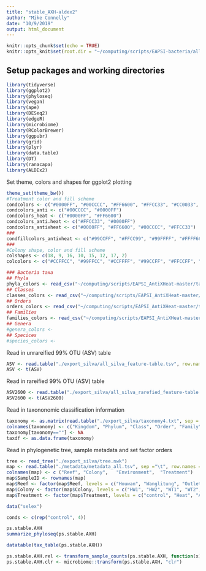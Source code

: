 ```yaml
---
title: "stable_AXH-aldex2"
author: "Mike Connelly"
date: "10/9/2019"
output: html_document
---
```


```r
knitr::opts_chunk$set(echo = TRUE)
knitr::opts_knit$set(root.dir = "~/computing/scripts/EAPSI-bacteria/all_wd/")
```
## Setup packages and working directories
```r
library(tidyverse)
library(ggplot2)
library(phyloseq)
library(vegan)
library(ape)
library(DESeq2)
library(edgeR)
library(microbiome)
library(RColorBrewer)
library(ggpubr)
library(grid)
library(plyr)
library(data.table)
library(DT)
library(ranacapa)
library(ALDEx2)
```

Set theme, colors and shapes for ggplot2 plotting
```r
theme_set(theme_bw())
#Treatment color and fill scheme
condcolors <- c("#0000FF", "#00CCCC", "#FF6600", "#FFCC33", "#CC0033", "#FF66FF")
condcolors_anti <- c("#00CCCC", "#0000FF")
condcolors_heat <- c("#0000FF", "#FF6600")
condcolors_anti.heat <- c("#FFCC33", "#0000FF")
condcolors_antixheat <- c("#0000FF", "#FF6600", "#00CCCC", "#FFCC33")
###
condfillcolors_antixheat <- c("#99CCFF", "#FFCC99", "#99FFFF", "#FFFF66")
###
#Colony shape, color and fill scheme
colshapes <- c(18, 9, 16, 10, 15, 12, 17, 2)
colcolors <- c("#CCFFCC", "#99FFCC", "#CCFFFF", "#99CCFF", "#FFCCFF", "#FF99FF", "#CCCCFF", "#CC99FF")
```
```r
### Bacteria taxa
## Phyla
phyla_colors <- read_csv("~/computing/scripts/EAPSI_AntiXHeat-master/taxa_colors/phyla_colors.csv", col_names = c("phylum", "color"))
## Classes
classes_colors <- read_csv("~/computing/scripts/EAPSI_AntiXHeat-master/taxa_colors/classes_colors.csv", col_names = c("phylum", "class", "color"))
## Orders
orders_colors <- read_csv("~/computing/scripts/EAPSI_AntiXHeat-master/taxa_colors/orders_colors.csv", col_names = c("phylum", "class", "order", "color"))
## Families
families_colors <- read_csv("~/computing/scripts/EAPSI_AntiXHeat-master/taxa_colors/families_colors3.csv", col_names = c("phylum", "class", "order", "family", "color"))
## Genera
#genera_colors <- 
## Specices
#species_colors <- 
```

Read in unrareified 99% OTU (ASV) table
```r
ASV <- read.table("./export_silva/all_silva_feature-table.tsv", row.names = 1, header = TRUE)
ASV <- t(ASV)
```
Read in rareified 99% OTU (ASV) table
```r
ASV2600 <- read.table("./export_silva/all_silva_rarefied_feature-table.tsv", row.names = 1, header = TRUE)
ASV2600 <- t(ASV2600)
```
Read in taxononomic classification information
```r
taxonomy <- as.matrix(read.table("./export_silva/taxonomy4.txt", sep = "\t", row.names = 1, header = FALSE, fill = TRUE))
colnames(taxonomy) <- c("Kingdom", "Phylum", "Class", "Order", "Family", "Genus", "Species")
taxonomy[taxonomy==""] <- NA
taxdf <- as.data.frame(taxonomy)
```
Read in phylogenetic tree, sample metadata and set factor orders
```r
tree <- read_tree("./export_silva/tree.nwk")
map <- read.table("./metadata/metadata_all.tsv", sep ="\t", row.names = 1, header = FALSE)
colnames(map) <- c ("Reef",	"Colony",	"Environment",	"Treatment")
map$SampleID <- rownames(map)
map$Reef <- factor(map$Reef, levels = c("Houwan", "Wanglitung", "Outlet", "Houbihu", "controls"), ordered = TRUE)
map$Colony <- factor(map$Colony, levels = c("HW1", "HW2", "WT1", "WT2", "OT1", "OT2", "HB1", "HB2", "controls"), ordered = TRUE)
map$Treatment <- factor(map$Treatment, levels = c("control", "Heat", "Antibiotics", "Antibiotics.Heat", "Antibiotics.Heat.LPS", "LPS", "positive", "negative"), ordered = TRUE)
```

```r
data("selex")
```

```r
conds <- c(rep("control", 4))
```

```r
ps.stable.AXH
summarize_phyloseq(ps.stable.AXH)
```
```r
datatable(tax_table(ps.stable.AXH))
```
```r
ps.stable.AXH.rel <- transform_sample_counts(ps.stable.AXH, function(x) {x / sum(x)} )
ps.stable.AXH.clr <- microbiome::transform(ps.stable.AXH, "clr")
```

